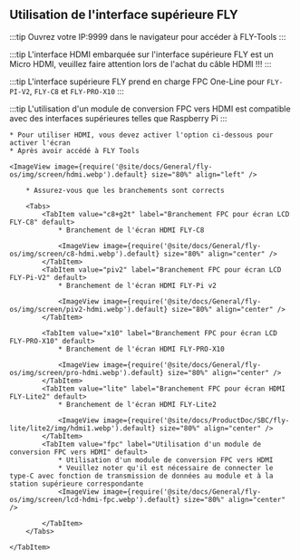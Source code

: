 ## Utilisation de l'interface supérieure FLY

:::tip
Ouvrez votre IP:9999 dans le navigateur pour accéder à FLY-Tools
:::

:::tip
L'interface HDMI embarquée sur l'interface supérieure FLY est un Micro HDMI, veuillez faire attention lors de l'achat du câble HDMI !!!
:::

:::tip
L'interface supérieure FLY prend en charge FPC One-Line pour `FLY-PI-V2`, `FLY-C8` et `FLY-PRO-X10`
:::

:::tip
L'utilisation d'un module de conversion FPC vers HDMI est compatible avec des interfaces supérieures telles que Raspberry Pi
:::

    * Pour utiliser HDMI, vous devez activer l'option ci-dessous pour activer l'écran
    * Après avoir accédé à FLY Tools

    <ImageView image={require('@site/docs/General/fly-os/img/screen/hdmi.webp').default} size="80%" align="left" />

<Tabs>
    <TabItem value="HDMI" label="Branchement HDMI" default>

        * Assurez-vous que les branchements sont corrects

        <Tabs>
            <TabItem value="c8+g2t" label="Branchement FPC pour écran LCD FLY-C8" default>
                * Branchement de l'écran HDMI FLY-C8

                <ImageView image={require('@site/docs/General/fly-os/img/screen/c8-hdmi.webp').default} size="80%" align="center" />
            </TabItem>
            <TabItem value="piv2" label="Branchement FPC pour écran LCD FLY-Pi-V2" default>
                * Branchement de l'écran HDMI FLY-Pi v2

                <ImageView image={require('@site/docs/General/fly-os/img/screen/piv2-hdmi.webp').default} size="80%" align="center" />
            </TabItem>

            <TabItem value="x10" label="Branchement FPC pour écran LCD FLY-PRO-X10" default>
                * Branchement de l'écran HDMI FLY-PRO-X10

                <ImageView image={require('@site/docs/General/fly-os/img/screen/pro-hdmi.webp').default} size="80%" align="center" />
            </TabItem>
            <TabItem value="lite" label="Branchement FPC pour écran HDMI FLY-Lite2" default>
                * Branchement de l'écran HDMI FLY-Lite2

                <ImageView image={require('@site/docs/ProductDoc/SBC/fly-lite/lite2/img/hdmi1.webp').default} size="80%" align="center" />
            </TabItem>
            <TabItem value="fpc" label="Utilisation d'un module de conversion FPC vers HDMI" default>
                * Utilisation d'un module de conversion FPC vers HDMI
                * Veuillez noter qu'il est nécessaire de connecter le type-C avec fonction de transmission de données au module et à la station supérieure correspondante
                <ImageView image={require('@site/docs/General/fly-os/img/screen/lcd-hdmi-fpc.webp').default} size="80%" align="center" />

            </TabItem>
        </Tabs>

    </TabItem>
</Tabs>

